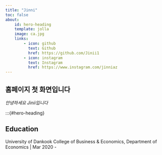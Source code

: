 ```yaml
---
title: "Jinni"
toc: false
about:
    id: hero-heading
    template: jolla
    image: ca.jpg
    links:
        - icon: github
          text: Github
          href: https://github.com/Jinii1
        - icon: instagram
          text: Instagram
          href: https://www.instagram.com/jinniaz
---
```


## 홈페이지 첫 화면입니다

*안녕하세요 Jinii입니다*

:::{#hero-heading}

## Education

University of Dankook
College of Business & Economics, Department of Economics | Mar 2020 -